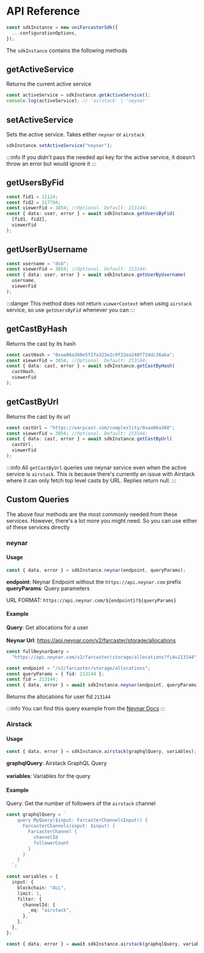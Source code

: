# API Reference

```ts
const sdkInstance = new uniFarcasterSdk({
  ...configurationOptions,
});
```

The `sdkInstance` contains the following methods

## getActiveService

Returns the current active service

```ts
const activeService = sdkInstance.getActiveService();
console.log(activeService); // 'airstack' | 'neynar'
```

## setActiveService

Sets the active service. Takes either `neynar` or `airstack`

```ts
sdkInstance.setActiveService("neynar");
```

:::info
If you didn't pass the needed api key for the active service, it doesn't throw an error but would ignore it
:::

## getUsersByFid

```ts
const fid1 = 11124;
const fid2 = 317794;
const viewerFid = 3854; //Optional. Default: 213144;
const { data: user, error } = await sdkInstance.getUsersByFid(
  [fid1, fid2],
  viewerFid
);
```

## getUserByUsername

```ts
const username = "ds8";
const viewerFid = 3854; //Optional. Default: 213144;
const { data: user, error } = await sdkInstance.getUserByUsername(
  username,
  viewerFid
);
```

:::danger
This method does not return `viewerContext` when using `airstack` service, so use `getUsersByFid` whenever you can
:::

## getCastByHash

Returns the cast by its hash

```ts
const castHash = "0xaa06a360e5f27a323e2c9f22ea240f724dc36aba";
const viewerFid = 3854; //Optional. Default: 213144;
const { data: cast, error } = await sdkInstance.getCastByHash(
  castHash,
  viewerFid
);
```

## getCastByUrl

Returns the cast by its url

```ts
const castUrl = "https://warpcast.com/complexlity/0xaa06a360";
const viewerFid = 3854; //Optional. Default: 213144;
const { data: cast, error } = await sdkInstance.getCastByUrl(
  castUrl,
  viewerFid
);
```

:::info
All `getCastByUrl` queries use neynar service even when the active service is `airstack`.
This is because there's currently an issue with Airstack where it can only fetch top level casts by URL. Replies return null.
:::

## Custom Queries

The above four methods are the most commonly needed from these services. However, there's a lot more you might need. So you can use either of these services directly

### neynar

#### Usage

```ts
const { data, error } = sdkInstance.neynar(endpoint, queryParams);
```

**endpoint**: Neynar Endpoint without the `https://api.neynar.com` prefix
**queryParams**: Query parameters

URL FORMAT: `https://api.neynar.com/${endpoint}?${queryParams}`

#### Example

**Query**: Get allocations for a user<br></br>
**Neynar Url**: https://api.neynar.com/v2/farcaster/storage/allocations

```ts
const fullNeynarQuery =
  "https://api.neynar.com/v2/farcaster/storage/allocations?fid=213144";

const endpoint = "/v2/farcaster/storage/allocations";
const queryParams = { fid: 213144 };
const fid = 213144;
const { data, error } = await sdkInstance.neynar(endpoint, queryParams);
```

Returns the allocations for user fid `213144`

:::info
You can find this query example from the [Neynar Docs](https://docs.neynar.com/reference/storage-allocations)
:::

### Airstack

#### Usage

```ts
const { data, error } = sdkInstance.airstack(graphqlQuery, variables);
```

**graphqlQuery**: Airstack GraphQL Query<br></br>
**variables**: Variables for the query

#### Example

Query: Get the number of followers of the `airstack` channel

```ts
const graphqlQuery = `
    query MyQuery($input: FarcasterChannelsInput!) {
      FarcasterChannels(input: $input) {
        FarcasterChannel {
          channelId
          followerCount
        }
      }
    }
  `;

const variables = {
  input: {
    blockchain: "ALL",
    limit: 1,
    filter: {
      channelId: {
        _eq: "airstack",
      },
    },
  },
};

const { data, error } = await sdkInstance.airstack(graphqlQuery, variables);
```
